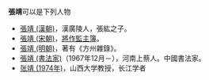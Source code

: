 '''張靖'''可以是下列人物
* [[張靖_(漢朝)|張靖 (漢朝)]]，漢廣陵人，張紘之子。
* [[張靖_(宋朝)|張靖 (宋朝)]]，[[將作監|將作監]][[主簿|主簿]]。
* [[張靖_(明朝)|張靖 (明朝)]]，著有《方州雜錄》。
* [[張靖_(書法家)|張靖 (書法家)]]（1967年12月－），河南上蔡人。中國書法家。
* [[张靖_(1974年)|张靖 (1974年)]]，山西大学教授，长江学者
{{disambig|J靖|cat=二字张姓人名消歧义}}